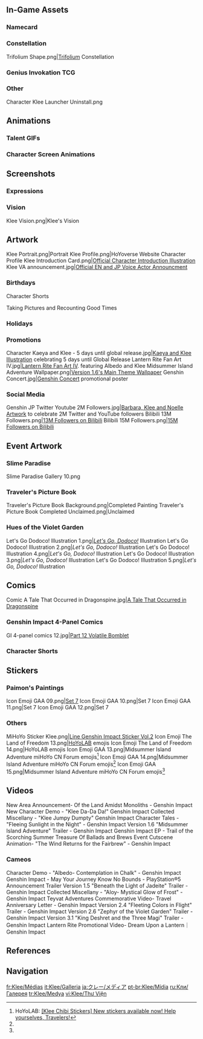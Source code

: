 {{CharacterTabs}}
{{TOC limit}}
==In-Game Assets==
{{Assets}}

===Namecard===
{{Assets/Namecard|Explosive|Klee}}

===Constellation===
<gallery>Trifolium Shape.png|[[Trifolium]] Constellation</gallery>

===Genius Invokation TCG===
{{Genius Invokation TCG Cards by Featured Gallery}}

===Other===
<gallery>
Character Klee Launcher Uninstall.png
</gallery>

==Animations==
===Talent GIFs===
{{Preview
|size = 180px
|f1 = Kaboom! Normal Preview
|c1 = Normal Attack, [[Kaboom!]]
|f2 = Kaboom! Charged Preview
|c2 = Charged Attack, Kaboom!
|f3 = Kaboom! Plunge Preview
|c3 = Plunging Attack, Kaboom!
|f4 = Jumpy Dumpty Preview
|c4 = Elemental Skill, [[Jumpy Dumpty]]
|f5 = Sparks 'n' Splash Preview
|c5 = Elemental Burst, [[Sparks 'n' Splash]]
}}

===Character Screen Animations===
{{Preview/CharacterAnimations}}

==Screenshots==
===Expressions===
{{Character Expression|Klee|Default|Happy|Disappointed}}

===Vision===
<gallery>Klee Vision.png|Klee's Vision</gallery>

==Artwork==
<!--when adding, try to keep images in chronological order, based on date of official release-->
<gallery>
Klee Portrait.png|Portrait
Klee Profile.png|HoYoverse Website Character Profile
Klee Introduction Card.png|[https://twitter.com/GenshinImpact/status/1213037825207046144 Official Character Introduction Illustration]
Klee VA announcement.jpg|[https://twitter.com/GenshinImpact/status/1324547055549927425 Official EN and JP Voice Actor Announcment]
</gallery>

===Birthdays===
{{Files by Character Gallery|Klee Birthday Artwork|character = Klee|not1=Character Shorts|not2=Taking Pictures and Recounting Good Times Images}}

;Character Shorts
{{Files by Character Gallery|Klee Birthday Artwork|character = Klee|not1=Character Birthday Artwork|not2=Taking Pictures and Recounting Good Times Images}}

;Taking Pictures and Recounting Good Times
{{Main|Taking Pictures and Recounting Good Times/Story/Klee}}
{{Files by Character Gallery|Klee Birthday Artwork|character = Klee|not1=Character Shorts|not2=Character Birthday Artwork}}

===Holidays===
{{Files by Character Gallery|Holiday Artwork}}

===Promotions===
<gallery>
Character Kaeya and Klee - 5 days until global release.jpg|[https://twitter.com/GenshinImpact/status/1308677487438700544 Kaeya and Klee Illustration] celebrating 5 days until Global Release
Lantern Rite Fan Art IV.jpg|[https://twitter.com/GenshinImpact/status/1361163324323340289 Lantern Rite Fan Art IV]. featuring Albedo and Klee
Midsummer Island Adventure Wallpaper.png|[https://twitter.com/GenshinImpact/status/1406492152201420801 Version 1.6's Main Theme Wallpaper]
Genshin Concert.jpg|[[Genshin Concert]] promotional poster
</gallery>

===Social Media===
<gallery>
Genshin JP Twitter Youtube 2M Followers.jpg|[https://twitter.com/genshin_7/status/1428931113108520967 Barbara, Klee and Noelle Artwork] to celebrate 2M Twitter and YouTube followers <!--2021-08-21-->
Bilibili 13M Followers.png|[https://t.bilibili.com/694118946137178152 13M Followers on Bilibili]
Bilibili 15M Followers.png|[https://t.bilibili.com/741613781310767302 15M Followers on Bilibili]<!--2022-12-20-->
</gallery>
<!--
===Miscellaneous===
<gallery>

</gallery>
-->
==Event Artwork==
===Slime Paradise===
{{Main|Slime Paradise}}
<gallery>
Slime Paradise Gallery 10.png
</gallery>

===Traveler's Picture Book===
{{Main|Traveler's Picture Book/2021-07-03}}
<gallery>
Traveler's Picture Book Background.png|Completed Painting
Traveler's Picture Book Completed Unclaimed.png|Unclaimed
</gallery>

===Hues of the Violet Garden===
{{Main|Hues of the Violet Garden}}
<gallery>
Let's Go Dodoco! Illustration 1.png|''[[Let's Go, Dodoco!]]'' Illustration
Let's Go Dodoco! Illustration 2.png|''Let's Go, Dodoco!'' Illustration
Let's Go Dodoco! Illustration 4.png|''Let's Go, Dodoco!'' Illustration
Let's Go Dodoco! Illustration 3.png|''Let's Go, Dodoco!'' Illustration
Let's Go Dodoco! Illustration 5.png|''Let's Go, Dodoco!'' Illustration
</gallery>

==Comics==
<gallery>
Comic A Tale That Occurred in Dragonspine.jpg|[https://twitter.com/GenshinImpact/status/1462994314246725636 A Tale That Occurred in Dragonspine] <!--2021-11-23-->
</gallery>
===Genshin Impact 4-Panel Comics===
<gallery>
GI 4-panel comics 12.jpg|[https://twitter.com/GenshinImpact/status/1368411083367534600 Part 12 Volatile Bomblet]
</gallery>

===Character Shorts===
{{Files by Character Gallery|Character Shorts|character = Klee|not1=Klee Birthday Artwork}}

==Stickers==
===Paimon's Paintings===
{{Main|Paimon's Paintings}}
<gallery>
Icon Emoji GAA 09.png|[[Paimon's Paintings#Set 7|Set 7]]
Icon Emoji GAA 10.png|Set 7
Icon Emoji GAA 11.png|Set 7
Icon Emoji GAA 12.png|Set 7
</gallery>

===Others===
<gallery>
MiHoYo Sticker Klee.png|[https://store.line.me/stickershop/product/14369332/en Line Genshin Impact Sticker Vol.2]
Icon Emoji The Land of Freedom 13.png|[[HoYoLAB]] emojis
Icon Emoji The Land of Freedom 14.png|HoYoLAB emojis
Icon Emoji GAA 13.png|Midsummer Island Adventure miHoYo CN Forum emojis<ref name="Klee Chibi Stickers">HoYoLAB: [https://www.hoyolab.com/article/425751 <nowiki>[Klee Chibi Stickers]</nowiki> New stickers available now! Help yourselves, Travelers!]</ref>
Icon Emoji GAA 14.png|Midsummer Island Adventure miHoYo CN Forum emojis<ref name="Klee Chibi Stickers" />
Icon Emoji GAA 15.png|Midsummer Island Adventure miHoYo CN Forum emojis<ref name="Klee Chibi Stickers" />
</gallery>

==Videos==
<gallery>
New Area Announcement- Of the Land Amidst Monoliths - Genshin Impact
New Character Demo - "Klee Da-Da Da!" Genshin Impact
Collected Miscellany - "Klee Jumpy Dumpty" Genshin Impact
Character Tales - "Fleeing Sunlight in the Night" - Genshin Impact
Version 1.6 "Midsummer Island Adventure" Trailer - Genshin Impact
Genshin Impact EP - Trail of the Scorching Summer Treasure
Of Ballads and Brews Event Cutscene Animation- "The Wind Returns for the Fairbrew" - Genshin Impact
</gallery>

===Cameos===
<gallery>
Character Demo - "Albedo- Contemplation in Chalk" - Genshin Impact
Genshin Impact - May Your Journey Know No Bounds - PlayStation®5 Announcement Trailer
Version 1.5 "Beneath the Light of Jadeite" Trailer - Genshin Impact
Collected Miscellany - "Aloy- Mystical Glow of Frost" - Genshin Impact
Teyvat Adventures Commemorative Video- Travel Anniversary Letter - Genshin Impact
Version 2.4 "Fleeting Colors in Flight" Trailer - Genshin Impact
Version 2.6 "Zephyr of the Violet Garden" Trailer - Genshin Impact
Version 3.1 "King Deshret and the Three Magi" Trailer - Genshin Impact
Lantern Rite Promotional Video- Dream Upon a Lantern｜Genshin Impact
</gallery>

==References==
{{Reflist}}

==Navigation==
{{Character Navbox|link type=media}}

[[fr:Klee/Médias]]
[[it:Klee/Galleria]]
[[ja:クレー/メディア]]
[[pt-br:Klee/Mídia]]
[[ru:Кли/Галерея]]
[[tr:Klee/Medya]]
[[vi:Klee/Thư Viện]]